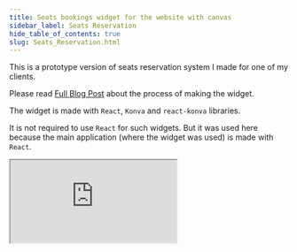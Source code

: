 ```yaml
---
title: Seats bookings widget for the website with canvas
sidebar_label: Seats Reservation
hide_table_of_contents: true
slug: Seats_Reservation.html
---
```


This is a prototype version of seats reservation system I made for one of my clients.

Please read [Full Blog Post](https://lavrton.com/case-study-seat-reservation-widget/) about the process of making the widget.

The widget is made with `React`, `Konva` and `react-konva` libraries.

It is not required to use `React` for such widgets. But it was used here because the main application (where the widget was used) is made with `React`.

<iframe 
  src="https://codesandbox.io/embed/github/konvajs/site/tree/master/react-demos/seats-reservation?hidenavigation=1&view=split&fontsize=10" 
  style={{
    width: "100%",
    height: "500px",
    border: 0,
    borderRadius: "4px",
    overflow: "hidden"
  }}
  sandbox="allow-modals allow-forms allow-popups allow-scripts allow-same-origin"
/>
